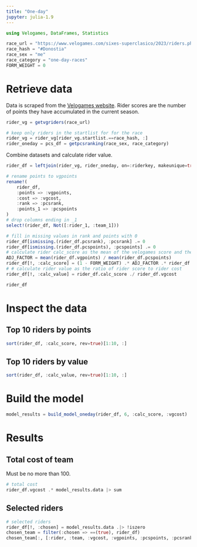 ```yaml
---
title: "One-day"
jupyter: julia-1.9
---
```


```julia
using Velogames, DataFrames, Statistics

race_url = "https://www.velogames.com/sixes-superclasico/2023/riders.php"
race_hash = "#Donostia"
race_sex = "me"
race_category = "one-day-races"
FORM_WEIGHT = 0
```

# Retrieve data

Data is scraped from the [Velogames website](https://www.velogames.com/). Rider scores are the number of points they have accumulated in the current season.

```julia
rider_vg = getvgriders(race_url)

# keep only riders in the startlist for for the race
rider_vg = rider_vg[rider_vg.startlist.==race_hash, :]
rider_oneday = pcs_df = getpcsranking(race_sex, race_category)
```

Combine datasets and calculate rider value.

```julia
rider_df = leftjoin(rider_vg, rider_oneday, on=:riderkey, makeunique=true)

# rename points to vgpoints
rename!(
    rider_df,
    :points => :vgpoints,
    :cost => :vgcost,
    :rank => :pcsrank,
    :points_1 => :pcspoints
)
# drop columns ending in _1
select!(rider_df, Not([:rider_1, :team_1]))

# fill in missing values in rank and points with 0
rider_df[ismissing.(rider_df.pcsrank), :pcsrank] .= 0
rider_df[ismissing.(rider_df.pcspoints), :pcspoints] .= 0
# calculate rider calc_score as the mean of the velogames score and the PCS score
ADJ_FACTOR = mean(rider_df.vgpoints) / mean(rider_df.pcspoints)
rider_df[!, :calc_score] = (1 - FORM_WEIGHT) .* ADJ_FACTOR .* rider_df.pcspoints .+ FORM_WEIGHT .* rider_df.vgpoints
# # calculate rider value as the ratio of rider score to rider cost
rider_df[!, :calc_value] = rider_df.calc_score ./ rider_df.vgcost

rider_df
```

# Inspect the data

## Top 10 riders by points

```julia
sort(rider_df, :calc_score, rev=true)[1:10, :]
```

## Top 10 riders by value

```julia
sort(rider_df, :calc_value, rev=true)[1:10, :]
```

# Build the model

```julia
model_results = build_model_oneday(rider_df, 6, :calc_score, :vgcost)
```

# Results

## Total cost of team

Must be no more than 100.

```julia
# total cost
rider_df.vgcost .* model_results.data |> sum
```

## Selected riders

```julia
# selected riders
rider_df[!, :chosen] = model_results.data .|> !iszero
chosen_team = filter(:chosen => ==(true), rider_df)
chosen_team[:, [:rider, :team, :vgcost, :vgpoints, :pcspoints, :pcsrank, :calc_score, :calc_value]]
```

